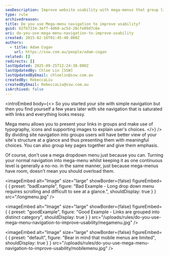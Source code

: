 ```yaml
---
seoDescription: Improve website usability with mega-menus that group links into categories, providing a clear site structure and meaningful choices.
type: rule
archivedreason:
title: Do you use Mega-menu navigation to improve usability?
guid: 62fb7234-3eff-4d68-ac5d-28cfe09d7c6e
uri: do-you-use-mega-menu-navigation-to-improve-usability
created: 2015-02-16T01:45:40.000Z
authors:
  - title: Adam Cogan
    url: https://ssw.com.au/people/adam-cogan
related: []
redirects: []
lastUpdated: 2025-09-25T12:24:38.000Z
lastUpdatedBy: Chloe Lin [SSW]
lastUpdatedByEmail: chloelin@ssw.com.au
createdBy: RebeccaLiu
createdByEmail: RebeccaLiu@ssw.com.au
isArchived: false
---
```


<introEmbed
  body={<>
So you started your site with simple navigation but then you find yourself a few years later with site navigation that is saturated with links and everything looks messy.

Mega menu allows you to present your links in groups and make use of typography, icons and supporting images to explain user's choices.
  </>}
/>
By dividing site navigation into groups users will have better view of your site's structure at a glance and thus presenting them with meaningful choices. You can also group key pages together and give them emphasis.

Of course, don't use a mega dropdown menu just because you can. Turning your normal navigation into mega-menu whilst keeping it as one continuous level is generally a no-no. in the same manner, just because mega-menus have room, doesn't mean you should overload them.

<imageEmbed
  alt="Image"
  size="large"
  showBorder={false}
  figureEmbed={ {
    preset: "badExample",
    figure: "Bad Example - Long drop down menu requires scrolling and difficult to see at a glance.",
    shouldDisplay: true
  } }
  src="/longmenu.jpg"
/>

<imageEmbed
  alt="Image"
  size="large"
  showBorder={false}
  figureEmbed={ {
    preset: "goodExample",
    figure: "Good Example - Links are grouped into distinct category",
    shouldDisplay: true
  } }
  src="/uploads/rules/do-you-use-mega-menu-navigation-to-improve-usability/megamenu.jpg"
/>


<imageEmbed
  alt="Image"
  size="large"
  showBorder={false}
  figureEmbed={ {
    preset: "default",
    figure: "Bear in mind that mobile menus are limited",
    shouldDisplay: true
  } }
  src="/uploads/rules/do-you-use-mega-menu-navigation-to-improve-usability/mobilemenu.jpg"
/>
